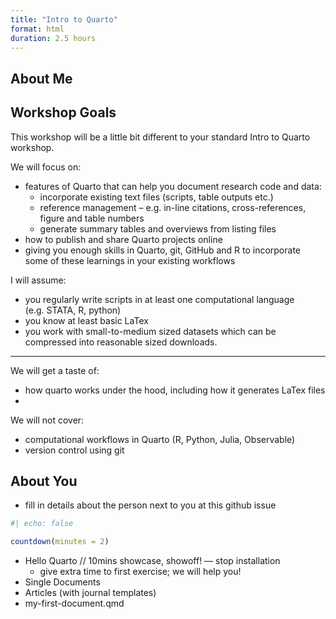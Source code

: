 ```yaml
---
title: "Intro to Quarto"
format: html
duration: 2.5 hours
---
```



## About Me

## Workshop Goals

This workshop will be a little bit different to your standard Intro to Quarto workshop.

We will focus on:

- features of Quarto that can help you document research code and data:
    - incorporate existing text files (scripts, table outputs etc.) <!-- includes -->
    - reference management -- e.g. in-line citations, cross-references, figure and table numbers <!--- citations -->
    - generate summary tables and overviews from listing files <!--- listings --->
- how to publish and share Quarto projects online
- giving you enough skills in Quarto, git, GitHub and R to incorporate some of these learnings in your existing workflows

I will assume:

- you regularly write scripts in at least one computational language (e.g. STATA, R, python)
- you know at least basic LaTex
- you work with small-to-medium sized datasets which can be compressed into reasonable sized downloads.

---

We will get a taste of:

- how quarto works under the hood, including how it generates LaTex files
- 

We will not cover:

- computational workflows in Quarto (R, Python, Julia, Observable)
- version control using git

## About You

- fill in details about the person next to you at this github issue

```r
#| echo: false

countdown(minutes = 2)
```

<!--- Live coding : LISTING PAGE --->

-   Hello Quarto // 10mins showcase, showoff! --- stop installation
    -   give extra time to first exercise; we will help you!
-   Single Documents
-   Articles (with journal templates)
-   my-first-document.qmd